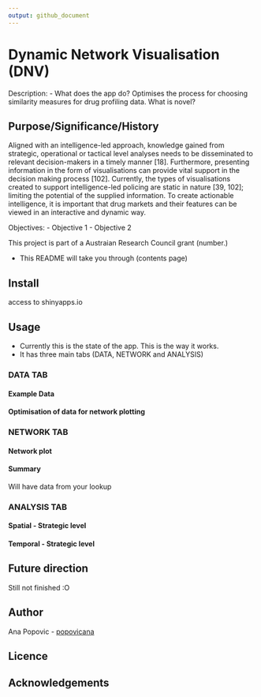 ```yaml
---
output: github_document
---
```


# Dynamic Network Visualisation (DNV)
Description:
- What does the app do? Optimises the process for choosing similarity measures for drug profiling data. What is novel?

## Purpose/Significance/History
Aligned with an intelligence-led approach, knowledge gained from strategic, operational or tactical level analyses needs to be disseminated to relevant decision-makers in a timely manner [18]. Furthermore, presenting information in the form of visualisations can provide vital support in the decision making process [102]. Currently, the types of visualisations created to support intelligence-led policing are static in nature [39, 102]; limiting the potential of the supplied information. To create actionable intelligence, it is important that drug markets and their features can be viewed in an interactive and dynamic way.

Objectives: 
- Objective 1 
- Objective 2


This project is part of a Austraian Research Council grant (number.)


- This README will take you through (contents page)

## Install 
access to shinyapps.io 

## Usage
- Currently this is the state of the app. This is the way it works.
- It has three main tabs (DATA, NETWORK and ANALYSIS)

### DATA TAB
#### Example Data

#### Optimisation of data for network plotting 

### NETWORK TAB
#### Network plot

#### Summary
Will have data from your lookup

### ANALYSIS TAB
#### Spatial - Strategic level

#### Temporal - Strategic level 

## Future direction
Still not finished :O 

## Author 
Ana Popovic - [popovicana](https://github.com/PopovicAna)

## Licence

## Acknowledgements 
